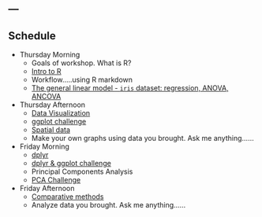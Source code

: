 ---
---

## Schedule


*  Thursday Morning
    *  Goals of workshop.  What is R?
    *  [Intro to R](/presentations/intro2R.html)
    *  Workflow.....using R markdown
    *  [The general linear model - `iris` dataset: regression, ANOVA, ANCOVA](/presentations/glm.html)
*  Thursday Afternoon
    *  [Data Visualization](/presentations/visualization.html)
    *  [ggplot challenge](ggplot_challenge.html)
    *  [Spatial data](/presentations/spatial.html)
    *  Make your own graphs using data you brought. Ask me anything......
    
*  Friday Morning
    *  [dplyr](/presentations/dplyr.html)
    *  [dplyr & ggplot challenge](babynames.html)
    *  Principal Components Analysis
    *  [PCA Challenge](/presentations/PCA_challenge.html)
    
*  Friday Afternoon
    *  [Comparative methods](/presentations/comparative_methods.html)
    *  Analyze data you brought. Ask me anything......
